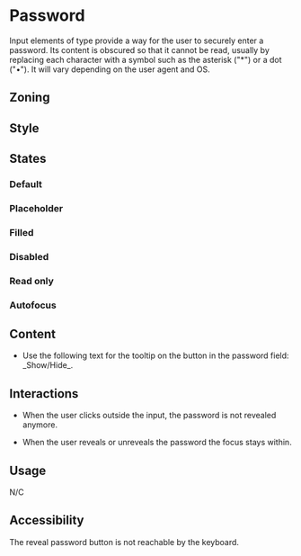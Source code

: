 
<Meta title="Components/Form/Fields/Password" component={Form.Password} />

# Password

Input elements of type provide a way for the user to securely enter a password.
Its content is obscured so that it cannot be read, usually by replacing each character with a symbol such as the asterisk ("\*") or a dot ("•").
It will vary depending on the user agent and OS.

## Zoning

<FigmaImage
	src="https://www.figma.com/file/qc8oUSyVJM67gSsbTShftt/%F0%9F%93%90-Zoning?node-id=245%3A294"
	alt="zoning image for input password"
/>

## Style

<FigmaIframe light="https://www.figma.com/file/610Qgbz9dEHyTTkGeYHZh4/Inputs?node-id=0%3A346" />

## States

### Default

<Canvas>
	<Story story={Stories.Default} />
	<Story story={Stories.Hover} />
	<Story story={Stories.Focus} />
</Canvas>

### Placeholder

<Canvas>
	<Story story={Stories.Placeholder} />
</Canvas>

### Filled

<Canvas>
	<Story story={Stories.Filled} />
</Canvas>

<!-- Until SB 6.5, Play fn are only designed to work with Canvas tab -->

<Story story={Stories.Revealed} />

### Disabled

<Canvas>
	<Story story={Stories.Disabled} />
</Canvas>

### Read only

<Canvas>
	<Story story={Stories.ReadOnly} />
</Canvas>

### Autofocus

<Canvas>
	<Story name="autofocus">
		<Form>
			<Form.Password label="Old password" defaultValue="old" />
			<Form.Password label="New Password" defaultValue="new" autoFocus />
			<Form.Password label="Retype new password" defaultValue="new" />
		</Form>
	</Story>
</Canvas>

## Content

<Use>
	<Use.Do>
		<ul>
			<li>
				Use the following text for the tooltip on the button in the password field: _Show/Hide_.
			</li>
		</ul>
	</Use.Do>
</Use>

## Interactions

- When the user clicks outside the input, the password is not revealed anymore.

- When the user reveals or unreveals the password the focus stays within.

## Usage

N/C

## Accessibility

The reveal password button is not reachable by the keyboard.
